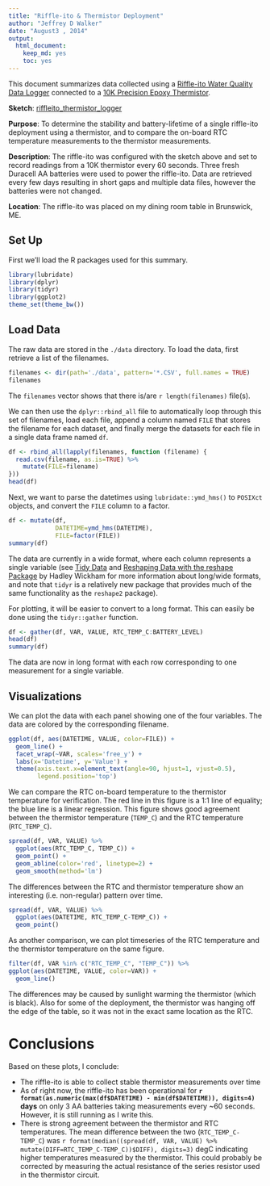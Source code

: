 ```yaml
---
title: "Riffle-ito & Thermistor Deployment"
author: "Jeffrey D Walker"
date: "August3 , 2014"
output:
  html_document:
    keep_md: yes
    toc: yes
---
```


This document summarizes data collected using a [Riffle-ito Water Quality Data Logger](https://github.com/p-v-o-s/riffle-ito) connected to a [10K Precision Epoxy Thermistor](http://www.adafruit.com/products/372).

**Sketch**: [riffleito_thermistor_logger](https://github.com/walkerjeffd/riffle-ito-apps/blob/d137e07d5ac23a683431f4cc5cf6c404482cfeae/ino/riffleito_thermister_logger/riffleito_thermister_logger.ino)

**Purpose**: To determine the stability and battery-lifetime of a single riffle-ito deployment using a thermistor, and to compare the on-board RTC temperature measurements to the thermistor measurements.

**Description**: The riffle-ito was configured with the sketch above and set to record readings from a 10K thermistor every 60 seconds. Three fresh Duracell AA batteries were used to power the riffle-ito. Data are retrieved every few days resulting in short gaps and multiple data files, however the batteries were not changed.  

**Location**: The riffle-ito was placed on my dining room table in Brunswick, ME. 

## Set Up

First we'll load the R packages used for this summary.

```r
library(lubridate)
library(dplyr)
library(tidyr)
library(ggplot2)
theme_set(theme_bw())
```

## Load Data

The raw data are stored in the `./data` directory. To load the data, first retrieve a list of the filenames.

```r
filenames <- dir(path='./data', pattern='*.CSV', full.names = TRUE)
filenames
```

The `filenames` vector shows that there is/are `r length(filenames)` file(s).

We can then use the `dplyr::rbind_all` file to automatically loop through this set of filenames, load each file, append a column named `FILE` that stores the filename for each dataset, and finally merge the datasets for each file in a single data frame named `df`.

```r
df <- rbind_all(lapply(filenames, function (filename) {
  read.csv(filename, as.is=TRUE) %>%
    mutate(FILE=filename)
}))
head(df)
```

Next, we want to parse the datetimes using `lubridate::ymd_hms()` to `POSIXct` objects, and convert the `FILE` column to a factor.

```r
df <- mutate(df,
             DATETIME=ymd_hms(DATETIME),
             FILE=factor(FILE))
summary(df)
```

The data are currently in a wide format, where each column represents a single variable (see [Tidy Data](http://vita.had.co.nz/papers/tidy-data.pdf) and [Reshaping Data with the reshape Package](http://www.jstatsoft.org/v21/i12/paper) by Hadley Wickham for more information about long/wide formats, and note that `tidyr` is a relatively new package that provides much of the same functionality as the `reshape2` package). 

For plotting, it will be easier to convert to a long format. This can easily be done using the `tidyr::gather` function.

```r
df <- gather(df, VAR, VALUE, RTC_TEMP_C:BATTERY_LEVEL)
head(df)
summary(df)
```

The data are now in long format with each row corresponding to one measurement for a single variable.

## Visualizations

We can plot the data with each panel showing one of the four variables. The data are colored by the corresponding filename. 

```r
ggplot(df, aes(DATETIME, VALUE, color=FILE)) +
  geom_line() +
  facet_wrap(~VAR, scales='free_y') +
  labs(x='Datetime', y='Value') +
  theme(axis.text.x=element_text(angle=90, hjust=1, vjust=0.5),
        legend.position='top')
```

We can compare the RTC on-board temperature to the thermistor temperature for verification. The red line in this figure is a 1:1 line of equality; the blue line is a linear regression. This figure shows good agreement between the thermistor temperature (`TEMP_C`) and the RTC temperature (`RTC_TEMP_C`).

```r
spread(df, VAR, VALUE) %>%
  ggplot(aes(RTC_TEMP_C, TEMP_C)) +
  geom_point() +
  geom_abline(color='red', linetype=2) +
  geom_smooth(method='lm')
```

The differences between the RTC and thermistor temperature show an interesting (i.e. non-regular) pattern over time.

```r
spread(df, VAR, VALUE) %>%
  ggplot(aes(DATETIME, RTC_TEMP_C-TEMP_C)) +
  geom_point()
```

As another comparison, we can plot timeseries of the RTC temperature and the thermistor temperature on the same figure.

```r
filter(df, VAR %in% c("RTC_TEMP_C", "TEMP_C")) %>%
ggplot(aes(DATETIME, VALUE, color=VAR)) +
  geom_line()
```

The differences may be caused by sunlight warming the thermistor (which is black). Also for some of the deployment, the thermistor was hanging off the edge of the table, so it was not in the exact same location as the RTC.

# Conclusions

Based on these plots, I conclude:

- The riffle-ito is able to collect stable thermistor measurements over time
- As of right now, the riffle-ito has been operational for **`r format(as.numeric(max(df$DATETIME) - min(df$DATETIME)), digits=4)` days** on only 3 AA batteries taking measurements every ~60 seconds. However, it is still running as I write this.
- There is strong agreement between the thermistor and RTC temperatures. The mean difference between the two (`RTC_TEMP_C-TEMP_C`) was `r format(median((spread(df, VAR, VALUE) %>% mutate(DIFF=RTC_TEMP_C-TEMP_C))$DIFF), digits=3)` degC indicating higher temperatures measured by the thermistor. This could probably be corrected by measuring the actual resistance of the series resistor used in the thermistor circuit.
